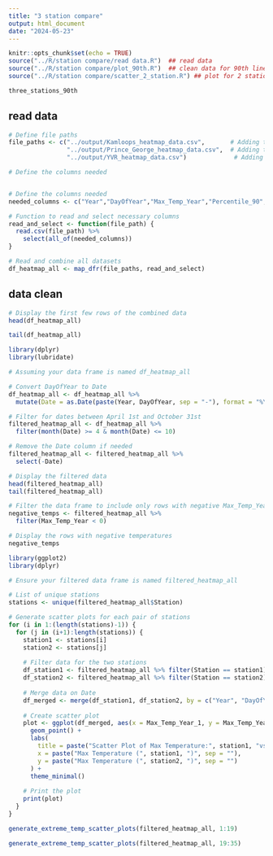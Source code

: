 ```yaml
---
title: "3 station compare"
output: html_document
date: "2024-05-23"
---
```


```r
knitr::opts_chunk$set(echo = TRUE)
source("../R/station compare/read data.R")  ## read data
source("../R/station compare/plot_90th.R")  ## clean data for 90th line plot 
source("../R/station compare/scatter_2_station.R") ## plot for 2 station compare for all the station 
```


```r
three_stations_90th
```

## read data
```r
# Define file paths
file_paths <- c("../output/Kamloops_heatmap_data.csv",       # Adding this file
                "../output/Prince_George_heatmap_data.csv",  # Adding this file
                "../output/YVR_heatmap_data.csv")             # Adding this file

# Define the columns needed


# Define the columns needed
needed_columns <- c("Year","DayOfYear","Max_Temp_Year","Percentile_90","Station")

# Function to read and select necessary columns
read_and_select <- function(file_path) {
  read.csv(file_path) %>%
    select(all_of(needed_columns))
}

# Read and combine all datasets
df_heatmap_all <- map_dfr(file_paths, read_and_select)


```

## data clean
```r
# Display the first few rows of the combined data
head(df_heatmap_all)

tail(df_heatmap_all)

library(dplyr)
library(lubridate)

# Assuming your data frame is named df_heatmap_all

# Convert DayOfYear to Date
df_heatmap_all <- df_heatmap_all %>%
  mutate(Date = as.Date(paste(Year, DayOfYear, sep = "-"), format = "%Y-%m-%d"))

# Filter for dates between April 1st and October 31st
filtered_heatmap_all <- df_heatmap_all %>%
  filter(month(Date) >= 4 & month(Date) <= 10)

# Remove the Date column if needed
filtered_heatmap_all <- filtered_heatmap_all %>%
  select(-Date)

# Display the filtered data
head(filtered_heatmap_all)
tail(filtered_heatmap_all)

```

```r
# Filter the data frame to include only rows with negative Max_Temp_Year values
negative_temps <- filtered_heatmap_all %>%
  filter(Max_Temp_Year < 0)

# Display the rows with negative temperatures
negative_temps
```

```r
library(ggplot2)
library(dplyr)

# Ensure your filtered data frame is named filtered_heatmap_all

# List of unique stations
stations <- unique(filtered_heatmap_all$Station)

# Generate scatter plots for each pair of stations
for (i in 1:(length(stations)-1)) {
  for (j in (i+1):length(stations)) {
    station1 <- stations[i]
    station2 <- stations[j]
    
    # Filter data for the two stations
    df_station1 <- filtered_heatmap_all %>% filter(Station == station1)
    df_station2 <- filtered_heatmap_all %>% filter(Station == station2)
    
    # Merge data on Date
    df_merged <- merge(df_station1, df_station2, by = c("Year", "DayOfYear"), suffixes = c("_1", "_2"))
    
    # Create scatter plot
    plot <- ggplot(df_merged, aes(x = Max_Temp_Year_1, y = Max_Temp_Year_2)) +
      geom_point() +
      labs(
        title = paste("Scatter Plot of Max Temperature:", station1, "vs", station2),
        x = paste("Max Temperature (", station1, ")", sep = ""),
        y = paste("Max Temperature (", station2, ")", sep = "")
      ) +
      theme_minimal()
    
    # Print the plot
    print(plot)
  }
}

```


```r

generate_extreme_temp_scatter_plots(filtered_heatmap_all, 1:19)

```


```r

generate_extreme_temp_scatter_plots(filtered_heatmap_all, 19:35)

```